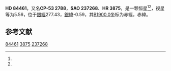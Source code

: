{{Starbox begin
| name = HD 84461
}}
{{Starbox observe
| epoch = [[J2000.0|J2000.0]]
| constell = {{星座名待查}}<ref name=SIMBAD>{{cite web
 | url=http://simbad.u-strasbg.fr/simbad/sim-id?Ident=HR+3875
 | title =Pulsating variable Star
 | publisher=Centre de Données astronomiques de Strasbourg
 | work=SIMBAD
 | accessdate=2012-07-13}}</ref><ref name=DATA>{{cite web
 | url=http://vizier.u-strasbg.fr/viz-bin/VizieR-5?-out.add=.&-source=5050&-corr=PK=HR&-out.max=9999&HR=3875
 | title=VizieR Detailed Page
 | accessdate=2012-07-13
 | archive-date=2016-03-05
 | archive-url=https://web.archive.org/web/20160305054508/http://vizier.u-strasbg.fr/viz-bin/VizieR-5?-out.add=.&-source=5050&-corr=PK=HR&-out.max=9999&HR=3875
 | dead-url=no
 }}</ref>
| 星官 = 
| ra = {{RA|9|43|42.2}}<ref name=SIMBAD /><ref name=DATA />
| dec = {{DEC|-53|53|30}}<ref name=SIMBAD /><ref name=DATA />
| appmag_v = 5.56<ref name=SIMBAD /><ref name=DATA />
}}
{{Starbox character
| class = A0IV<ref name=SIMBAD /><ref name=DATA />
| b-v = -0.04<ref name=SIMBAD /><ref name=DATA />
| u-b = -0.08<ref name=SIMBAD /><ref name=DATA />
| r-i = -0.07<ref name=SIMBAD /><ref name=DATA />
| variable = 
}}
{{Starbox astrometry
| radial_v = -0.08
| prop_mo_ra = 10
| parallax = 
| p_error = 
}}
{{Starbox catalog
| names =CP-53 2788，[[SAO星表|SAO]] 237268，[[HD星表|HD]] 84461，[[HR星表|HR]] 3875}}
{{Starbox reference |Simbad=HR+3875}}
{{Starbox end}}

'''HD 84461'''，又名'''CP-53 2788'''，'''SAO 237268'''、'''HR 3875'''，是一颗恒星<ref name=SIMBAD /><ref name=DATA />，视星等为5.56，位于[[銀道座標系|銀經]]277.43，[[銀道座標系|銀緯]]-0.59，其[[B1900.0|B1900.0]]坐标为赤經{{RA|9|40|18.5}}，赤緯{{DEC|-53|-0.59|0}}。

== 参考文献 ==
{{reflist}}

{{star-stub}}

[[Category:HD和HDE天體|84461]]
[[Category:HR天體|3875]]
[[Category:SAO天體|237268]]